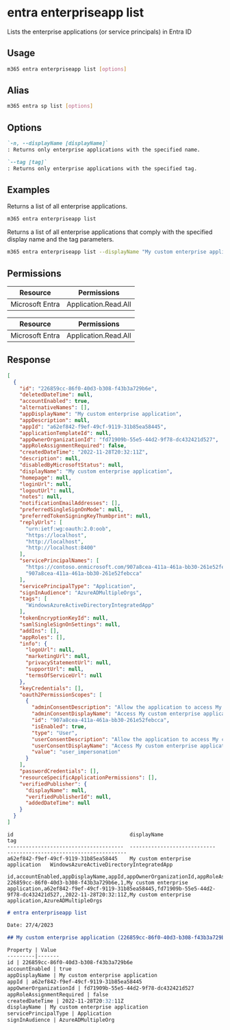 
# entra enterpriseapp list

Lists the enterprise applications (or service principals) in Entra ID

## Usage

```sh
m365 entra enterpriseapp list [options]
```

## Alias

```sh
m365 entra sp list [options]
```

## Options

```md definition-list
`-n, --displayName [displayName]`
: Returns only enterprise applications with the specified name.

`--tag [tag]`
: Returns only enterprise applications with the specified tag.
```

<Global />

## Examples

Returns a list of all enterprise applications.

```sh
m365 entra enterpriseapp list
```

Returns a list of all enterprise applications that comply with the specified display name and the tag parameters.

```sh
m365 entra enterpriseapp list --displayName "My custom enterprise application" --tag "WindowsAzureActiveDirectoryIntegratedApp"
```

## Permissions

<Tabs>
  <TabItem value="Delegated">

  | Resource       | Permissions       |
  |----------------|-----------------|
  | Microsoft Entra | Application.Read.All |

  </TabItem>
  <TabItem value="Application">

  | Resource       | Permissions       |
  |----------------|-----------------|
  | Microsoft Entra | Application.Read.All |

  </TabItem>
</Tabs>


## Response

<Tabs>
  <TabItem value="JSON">

  ```json
  [
    {
      "id": "226859cc-86f0-40d3-b308-f43b3a729b6e",
      "deletedDateTime": null,
      "accountEnabled": true,
      "alternativeNames": [],
      "appDisplayName": "My custom enterprise application",
      "appDescription": null,
      "appId": "a62ef842-f9ef-49cf-9119-31b85ea58445",
      "applicationTemplateId": null,
      "appOwnerOrganizationId": "fd71909b-55e5-44d2-9f78-dc432421d527",
      "appRoleAssignmentRequired": false,
      "createdDateTime": "2022-11-28T20:32:11Z",
      "description": null,
      "disabledByMicrosoftStatus": null,
      "displayName": "My custom enterprise application",
      "homepage": null,
      "loginUrl": null,
      "logoutUrl": null,
      "notes": null,
      "notificationEmailAddresses": [],
      "preferredSingleSignOnMode": null,
      "preferredTokenSigningKeyThumbprint": null,
      "replyUrls": [
        "urn:ietf:wg:oauth:2.0:oob",
        "https://localhost",
        "http://localhost",
        "http://localhost:8400"
      ],
      "servicePrincipalNames": [
        "https://contoso.onmicrosoft.com/907a8cea-411a-461a-bb30-261e52febcca",
        "907a8cea-411a-461a-bb30-261e52febcca"
      ],
      "servicePrincipalType": "Application",
      "signInAudience": "AzureADMultipleOrgs",
      "tags": [
        "WindowsAzureActiveDirectoryIntegratedApp"
      ],
      "tokenEncryptionKeyId": null,
      "samlSingleSignOnSettings": null,
      "addIns": [],
      "appRoles": [],
      "info": {
        "logoUrl": null,
        "marketingUrl": null,
        "privacyStatementUrl": null,
        "supportUrl": null,
        "termsOfServiceUrl": null
      },
      "keyCredentials": [],
      "oauth2PermissionScopes": [
        {
          "adminConsentDescription": "Allow the application to access My custom enterprise application on behalf of the signed-in user.",
          "adminConsentDisplayName": "Access My custom enterprise application",
          "id": "907a8cea-411a-461a-bb30-261e52febcca",
          "isEnabled": true,
          "type": "User",
          "userConsentDescription": "Allow the application to access My custom enterprise application on your behalf.",
          "userConsentDisplayName": "Access My custom enterprise application",
          "value": "user_impersonation"
        }
      ],
      "passwordCredentials": [],
      "resourceSpecificApplicationPermissions": [],
      "verifiedPublisher": {
        "displayName": null,
        "verifiedPublisherId": null,
        "addedDateTime": null
      }
    }
  ]
  ```

  </TabItem>
  <TabItem value="Text">

  ```text
  id                                      displayName                   tag
  --------------------------------------  ----------------------------  ---------------------------------------
  a62ef842-f9ef-49cf-9119-31b85ea58445    My custom enterprise application   WindowsAzureActiveDirectoryIntegratedApp
  ```

  </TabItem>
  <TabItem value="CSV">

  ```csv
  id,accountEnabled,appDisplayName,appId,appOwnerOrganizationId,appRoleAssignmentRequired,createdDateTime,displayName,servicePrincipalType,signInAudience
  226859cc-86f0-40d3-b308-f43b3a729b6e,1,My custom enterprise application,a62ef842-f9ef-49cf-9119-31b85ea58445,fd71909b-55e5-44d2-9f78-dc432421d527,,2022-11-28T20:32:11Z,My custom enterprise application,AzureADMultipleOrgs
  ```
    
  </TabItem>
  <TabItem value="Markdown">

  ```md
  # entra enterpriseapp list

  Date: 27/4/2023

  ## My custom enterprise application (226859cc-86f0-40d3-b308-f43b3a729b6e)

  Property | Value
  ---------|-------
  id | 226859cc-86f0-40d3-b308-f43b3a729b6e
  accountEnabled | true
  appDisplayName | My custom enterprise application
  appId | a62ef842-f9ef-49cf-9119-31b85ea58445
  appOwnerOrganizationId | fd71909b-55e5-44d2-9f78-dc432421d527
  appRoleAssignmentRequired | false
  createdDateTime | 2022-11-28T20:32:11Z
  displayName | My custom enterprise application
  servicePrincipalType | Application
  signInAudience | AzureADMultipleOrg
  ```

  </TabItem>
</Tabs>
